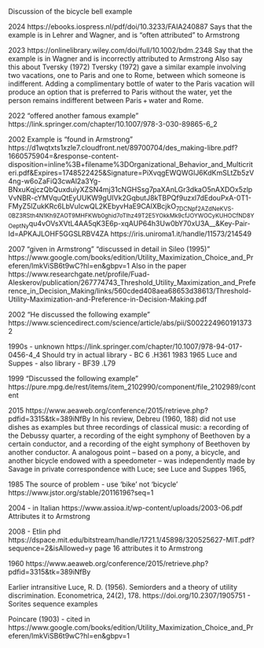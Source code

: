 Discussion of the bicycle bell example

2024 
https://ebooks.iospress.nl/pdf/doi/10.3233/FAIA240887
Says that the example is in Lehrer and Wagner, and is "often attributed" to Armstrong

2023
https://onlinelibrary.wiley.com/doi/full/10.1002/bdm.2348
Say that the example is in Wagner and is incorrectly attributed to Armstrong
Also say this about Tversky (1972)
Tversky (1972) gave a similar example involving two vacations, one to Paris and one to Rome, between which someone is indifferent. Adding a complimentary bottle of water to the Paris vacation will produce an option that is preferred to Paris without the water, yet the person remains indifferent between Paris + water and Rome. 

2022
"offered another famous example"
https://link.springer.com/chapter/10.1007/978-3-030-89865-6_2

2002
Example is "found in Armstrong"
https://d1wqtxts1xzle7.cloudfront.net/89700704/des_making-libre.pdf?1660575904=&response-content-disposition=inline%3B+filename%3DOrganizational_Behavior_and_Multicriteri.pdf&Expires=1748522425&Signature=PiXvqgEWQWGlJ6KdKmSLtZb5zV4ng-w6oZaFiQ3cwAl2a3Yg-BNxuKqjczQbQuxduiyXZSN4mj31cNGHSsg7paXAnLGr3dkaO5nAXDOx5zlpVvNBR-cYMVquQtEyUUKW9gUIVk2GqbutJ8kTBPQf9uzxl7dEdouPxA-0T1-FMyZ5lZukKRc6LbVuIcwQL2KEbyvHaE9CAlXBcjkO~7DCNpf2AZdNeKVS-0BZ3RSth4N1Kh9ZAOT9MHFKWb0ghid7oTlhz49T2E5YOkkMk9cfJOYWOCyKUHOCfND8YOeptNy~qu4vOVsXVtL4AA5qK3E6p-xqAUP64h3Uw0bY70xU3A__&Key-Pair-Id=APKAJLOHF5GGSLRBV4ZA
https://iris.uniroma1.it/handle/11573/214549

2007
"given in Armstrong" "discussed in detail in Sileo (1995)"
https://www.google.com/books/edition/Utility_Maximization_Choice_and_Preferen/lmkViSB6t9wC?hl=en&gbpv=1
Also in the paper https://www.researchgate.net/profile/Fuad-Aleskerov/publication/267774743_Threshold_Utility_Maximization_and_Preference_in_Decision_Making/links/560cded408aea68653d38613/Threshold-Utility-Maximization-and-Preference-in-Decision-Making.pdf

2002
"He discussed the following example"
https://www.sciencedirect.com/science/article/abs/pii/S0022249601913732

1990s - unknown
https://link.springer.com/chapter/10.1007/978-94-017-0456-4_4
Should try in actual library - 	BC 6 .H361 1983
1965 Luce and Suppes - also library - BF39 .L79

1999
"Discussed the following example"
https://pure.mpg.de/rest/items/item_2102990/component/file_2102989/content

2015
https://www.aeaweb.org/conference/2015/retrieve.php?pdfid=3315&tk=389iNfBy
In his review, Debreu (1960, 188) did not use dishes as examples but three
recordings of classical music: a recording of the Debussy quarter, a recording of the
eight symphony of Beethoven by a certain conductor, and a recording of the eight
symphony of Beethoven by another conductor. A analogous point – based on a pony,
a bicycle, and another bicycle endowed with a speedometer – was independently
made by Savage in private correspondence with Luce; see Luce and Suppes 1965,

1985
The source of problem - use 'bike' not 'bicycle'
https://www.jstor.org/stable/20116196?seq=1

2004 - in Italian
https://www.assioa.it/wp-content/uploads/2003-06.pdf
Attributes it to Armstrong

2008 - Etlin phd
https://dspace.mit.edu/bitstream/handle/1721.1/45898/320525627-MIT.pdf?sequence=2&isAllowed=y
page 16 attributes it to Armstrong

1960
https://www.aeaweb.org/conference/2015/retrieve.php?pdfid=3315&tk=389iNfBy


Earlier intransitive
Luce, R. D. (1956). Semiorders and a theory of utility discrimination. Econometrica, 24(2), 178. https://doi.org/10.2307/1905751 - Sorites sequence examples

Poincare (1903) - cited in https://www.google.com/books/edition/Utility_Maximization_Choice_and_Preferen/lmkViSB6t9wC?hl=en&gbpv=1